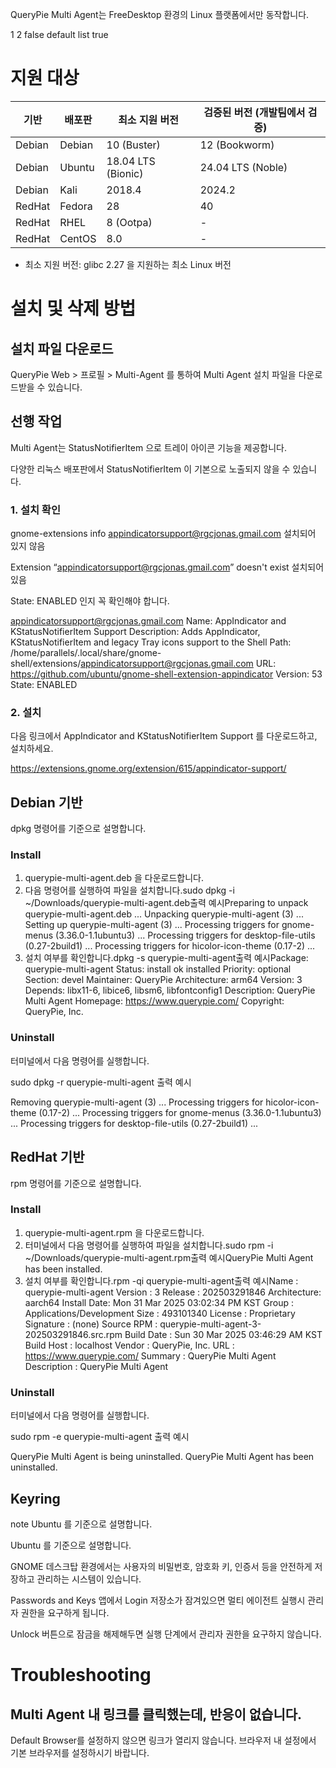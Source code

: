 QueryPie Multi Agent는 FreeDesktop 환경의 Linux 플랫폼에서만 동작합니다.

1
2
false
default
list
true
# 지원 대상
| 기반     | 배포판    | 최소 지원 버전           | 검증된 버전 (개발팀에서 검증) |
| ------ | ------ | ------------------ | ----------------- |
| Debian | Debian | 10 (Buster)        | 12 (Bookworm)     |
| Debian | Ubuntu | 18.04 LTS (Bionic) | 24.04 LTS (Noble) |
| Debian | Kali   | 2018.4             | 2024.2            |
| RedHat | Fedora | 28                 | 40                |
| RedHat | RHEL   | 8 (Ootpa)          | -                 |
| RedHat | CentOS | 8.0                | -                 |

* 최소 지원 버전: glibc 2.27 을 지원하는 최소 Linux 버전

# 설치 및 삭제 방법
## 설치 파일 다운로드
QueryPie Web > 프로필 > Multi-Agent 를 통하여 Multi Agent 설치 파일을 다운로드받을 수 있습니다.

## 선행 작업
Multi Agent는 StatusNotifierItem 으로 트레이 아이콘 기능을 제공합니다.

다양한 리눅스 배포판에서 StatusNotifierItem 이 기본으로 노출되지 않을 수 있습니다.

### 1. 설치 확인
gnome-extensions info appindicatorsupport@rgcjonas.gmail.com
설치되어 있지 않음

Extension “appindicatorsupport@rgcjonas.gmail.com” doesn't exist
설치되어 있음

State: ENABLED 인지 꼭 확인해야 합니다.

appindicatorsupport@rgcjonas.gmail.com
  Name: AppIndicator and KStatusNotifierItem Support
  Description: Adds AppIndicator, KStatusNotifierItem and legacy Tray icons support to the Shell
  Path: /home/parallels/.local/share/gnome-shell/extensions/appindicatorsupport@rgcjonas.gmail.com
  URL: https://github.com/ubuntu/gnome-shell-extension-appindicator
  Version: 53
  State: ENABLED
### 2. 설치
다음 링크에서 AppIndicator and KStatusNotifierItem Support 를 다운로드하고, 설치하세요.

https://extensions.gnome.org/extension/615/appindicator-support/

## Debian 기반
dpkg 명령어를 기준으로 설명합니다.

### Install
1. querypie-multi-agent.deb 을 다운로드합니다.
2. 다음 명령어를 실행하여 파일을 설치합니다.sudo dpkg -i ~/Downloads/querypie-multi-agent.deb출력 예시Preparing to unpack querypie-multi-agent.deb ...
Unpacking querypie-multi-agent (3) ...
Setting up querypie-multi-agent (3) ...
Processing triggers for gnome-menus (3.36.0-1.1ubuntu3) ...
Processing triggers for desktop-file-utils (0.27-2build1) ...
Processing triggers for hicolor-icon-theme (0.17-2) ...
3. 설치 여부를 확인합니다.dpkg -s querypie-multi-agent출력 예시Package: querypie-multi-agent
Status: install ok installed
Priority: optional
Section: devel
Maintainer: QueryPie
Architecture: arm64
Version: 3
Depends: libx11-6, libice6, libsm6, libfontconfig1
Description: QueryPie Multi Agent
Homepage: https://www.querypie.com/
Copyright: QueryPie, Inc.

### Uninstall
터미널에서 다음 명령어를 실행합니다.

sudo dpkg -r querypie-multi-agent
출력 예시

Removing querypie-multi-agent (3) ...
Processing triggers for hicolor-icon-theme (0.17-2) ...
Processing triggers for gnome-menus (3.36.0-1.1ubuntu3) ...
Processing triggers for desktop-file-utils (0.27-2build1) ...
## RedHat 기반
rpm 명령어를 기준으로 설명합니다.

### Install
1. querypie-multi-agent.rpm 을 다운로드합니다.
2. 터미널에서 다음 명령어를 실행하여 파일을 설치합니다.sudo rpm -i ~/Downloads/querypie-multi-agent.rpm출력 예시QueryPie Multi Agent has been installed.
3. 설치 여부를 확인합니다.rpm -qi querypie-multi-agent출력 예시Name        : querypie-multi-agent
Version     : 3
Release     : 202503291846
Architecture: aarch64
Install Date: Mon 31 Mar 2025 03:02:34 PM KST
Group       : Applications/Development
Size        : 493101340
License     : Proprietary
Signature   : (none)
Source RPM  : querypie-multi-agent-3-202503291846.src.rpm
Build Date  : Sun 30 Mar 2025 03:46:29 AM KST
Build Host  : localhost
Vendor      : QueryPie, Inc.
URL         : https://www.querypie.com/
Summary     : QueryPie Multi Agent
Description :
QueryPie Multi Agent

### Uninstall
터미널에서 다음 명령어를 실행합니다.

sudo rpm -e querypie-multi-agent
출력 예시

QueryPie Multi Agent is being uninstalled.
QueryPie Multi Agent has been uninstalled.
## Keyring
note
Ubuntu 를 기준으로 설명합니다.

Ubuntu 를 기준으로 설명합니다.

GNOME 데스크탑 환경에서는 사용자의 비밀번호, 암호화 키, 인증서 등을 안전하게 저장하고 관리하는 시스템이 있습니다.

Passwords and Keys 앱에서 Login 저장소가 잠겨있으면 멀티 에이전트 실행시 관리자 권한을 요구하게 됩니다.

Unlock 버튼으로 잠금을 해제해두면 실행 단계에서 관리자 권한을 요구하지 않습니다.

# Troubleshooting
## Multi Agent 내 링크를 클릭했는데, 반응이 없습니다.
Default Browser를 설정하지 않으면 링크가 열리지 않습니다. 브라우저 내 설정에서 기본 브라우저를 설정하시기 바랍니다.
